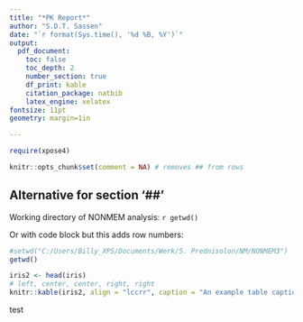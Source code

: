 ```yaml
---
title: "*PK Report*"
author: "S.D.T. Sassen"
date: "`r format(Sys.time(), '%d %B, %Y')`"
output: 
  pdf_document:
    toc: false
    toc_depth: 2
    number_section: true
    df_print: kable
    citation_package: natbib
    latex_engine: xelatex
fontsize: 11pt
geometry: margin=1in

---
```


```r
require(xpose4)

knitr::opts_chunk$set(comment = NA) # removes ## from rows

```

\newpage

\section{Getting started}

## Alternative for section '##' 

Working directory of NONMEM analysis: `r getwd()`

\vspace{12pt} 

Or with code block but this adds row numbers:

```r

#setwd("C:/Users/Billy_XPS/Documents/Werk/5. Prednisolon/NM/NONMEM3")
getwd()


```

\section{nog een}

\subsection{subsection}

```r
iris2 <- head(iris)
# left, center, center, right, right
knitr::kable(iris2, align = "lccrr", caption = "An example table caption.",, col.names = gsub("[.]", " ", names(iris)))
```


test
